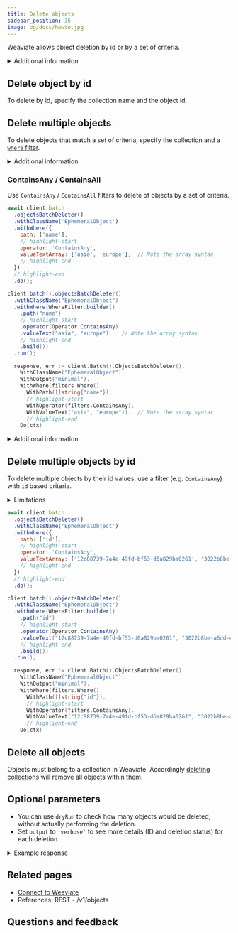 ```yaml
---
title: Delete objects
sidebar_position: 35
image: og/docs/howto.jpg
---
```






Weaviate allows object deletion by id or by a set of criteria.



<details>
  <summary>Additional information</summary>

  - To delete objects, you must provide the collection name as well as identifying criteria (e.g. object id or filters).
  - For [multi-tenancy](../concepts/data.md#multi-tenancy) collections, you will also need to specify the tenant name when deleting objects. See [Manage data: multi-tenancy operations]( ../manage-collections/multi-tenancy.mdx) for details on how.
  <br/>

  <RestObjectsCRUDClassnameNote/>

</details>


## Delete object by id

To delete by id, specify the collection name and the object id.

<Tabs groupId="languages">
  <TabItem value="py" label="Python Client v4">
    <FilteredTextBlock
      text={PyCode}
      startMarker="# START DeleteObject"
      endMarker="# END DeleteObject"
      language="py"
    />
  </TabItem>
  <TabItem value="py3" label="Python Client v3">
    <FilteredTextBlock
      text={PyCodeV3}
      startMarker="# START DeleteObject"
      endMarker="# END DeleteObject"
      language="pyv3"
    />
  </TabItem>

  <TabItem value="js" label="JS/TS Client v3">
    <FilteredTextBlock
      text={TSCode}
      startMarker="// START DeleteObject"
      endMarker="// END DeleteObject"
      language="ts"
    />
  </TabItem>

  <TabItem value="js2" label="JS/TS Client v2">
    <FilteredTextBlock
      text={TSCodeLegacy}
      startMarker="// START DeleteObject"
      endMarker="// END DeleteObject"
      language="tsv2"
    />
  </TabItem>

  <TabItem value="java" label="Java">
    <FilteredTextBlock
      text={JavaCode}
      startMarker="// START DeleteObject"
      endMarker="// END DeleteObject"
      language="java"
    />
  </TabItem>

  <TabItem value="go" label="Go">
    <FilteredTextBlock
      text={GoCode}
      startMarker="// START DeleteObject"
      endMarker="// END DeleteObject"
      language="go"
    />
  </TabItem>
  <TabItem value="csharp" label="C#">
    <FilteredTextBlock
      text={CSharpCode}
      startMarker="// START DeleteObject"
      endMarker="// END DeleteObject"
      language="csharp"
    />
  </TabItem>
</Tabs>


<!-- ## Error handling

If the id doesn't exist in the specified class, a 404 error will be returned.

You can handle errors as follows:

<Tabs groupId="languages">
  <TabItem value="py" label="Python">
    <FilteredTextBlock
      text={PyCode}
      startMarker="# START DeleteError"
      endMarker="# END DeleteError"
      language="py"
    />
  </TabItem>

  <TabItem value="js" label="JS/TS Client v2">
    <FilteredTextBlock
      text={TSCode}
      startMarker="// START DeleteError"
      endMarker="// END DeleteError"
      language="tsv2"
    />
  </TabItem>
</Tabs> -->


## Delete multiple objects

To delete objects that match a set of criteria, specify the collection and a [`where` filter](../search/similarity.md).

<Tabs groupId="languages">
  <TabItem value="py" label="Python Client v4">
    <FilteredTextBlock
      text={PyCode}
      startMarker="# START DeleteBatch"
      endMarker="# END DeleteBatch"
      language="py"
    />
  </TabItem>

  <TabItem value="py3" label="Python Client v3">
    <FilteredTextBlock
      text={PyCodeV3}
      startMarker="# START DeleteBatch"
      endMarker="# END DeleteBatch"
      language="pyv3"
    />
  </TabItem>

  <TabItem value="js" label="JS/TS Client v3">
    <FilteredTextBlock
      text={TSCode}
      startMarker="// START DeleteBatch"
      endMarker="// END DeleteBatch"
      language="ts"
    />
  </TabItem>

  <TabItem value="js2" label="JS/TS Client v2">
    <FilteredTextBlock
      text={TSCodeLegacy}
      startMarker="// START DeleteBatch"
      endMarker="// END DeleteBatch"
      language="tsv2"
    />
  </TabItem>

  <TabItem value="java" label="Java">
    <FilteredTextBlock
      text={JavaCode}
      startMarker="// START DeleteBatch"
      endMarker="// END DeleteBatch"
      language="java"
    />
  </TabItem>

  <TabItem value="go" label="Go">
    <FilteredTextBlock
      text={GoCode}
      startMarker="// START DeleteBatch"
      endMarker="// END DeleteBatch"
      language="go"
    />
  </TabItem>
</Tabs>

<details>
  <summary>
    Additional information
  </summary>

- There is a configurable [maximum limit (QUERY_MAXIMUM_RESULTS)](/deploy/configuration/env-vars/index.md#general) on the number of objects that can be deleted in a single query (default 10,000). To delete more objects than the limit, re-run the query.

</details>


### ContainsAny / ContainsAll

Use `ContainsAny` / `ContainsAll` filters to delete of objects by a set of criteria.

<Tabs groupId="languages">
  <TabItem value="py" label="Python Client v4">
    <FilteredTextBlock
      text={PyCode}
      startMarker="# START DeleteContains"
      endMarker="# END DeleteContains"
      language="py"
    />
  </TabItem>

  <TabItem value="py3" label="Python Client v3">
    <FilteredTextBlock
      text={PyCodeV3}
      startMarker="# START DeleteContains"
      endMarker="# END DeleteContains"
      language="pyv3"
    />
  </TabItem>

  <TabItem value="js" label="JS/TS Client v3">
    <FilteredTextBlock
        text={TSCode}
        startMarker="// START DeleteContain"
        endMarker="// END DeleteContain"
        language="ts"
      />
  </TabItem>

  <TabItem value="js2" label="JS/TS Client v2">

```js
await client.batch
  .objectsBatchDeleter()
  .withClassName('EphemeralObject')
  .withWhere({
    path: ['name'],
    // highlight-start
    operator: 'ContainsAny',
    valueTextArray: ['asia', 'europe'],  // Note the array syntax
    // highlight-end
  })
  // highlight-end
  .do();
```

  </TabItem>

  <TabItem value="java" label="Java">

```java
client.batch().objectsBatchDeleter()
  .withClassName("EphemeralObject")
  .withWhere(WhereFilter.builder()
    .path("name")
    // highlight-start
    .operator(Operator.ContainsAny)
    .valueText("asia", "europe")    // Note the array syntax
    // highlight-end
    .build())
  .run();
```

  </TabItem>
  <TabItem value="go" label="Go">

```go
  response, err := client.Batch().ObjectsBatchDeleter().
    WithClassName("EphemeralObject").
    WithOutput("minimal").
    WithWhere(filters.Where().
      WithPath([]string{"name"}).
      // highlight-start
      WithOperator(filters.ContainsAny).
      WithValueText("asia", "europe")).  // Note the array syntax
      // highlight-end
    Do(ctx)
```

  </TabItem>
</Tabs>

<details>
  <summary>Additional information</summary>

This feature was added in Weaviate `v1.21`.

</details>


## Delete multiple objects by id

To delete multiple objects by their id values, use a filter (e.g. `ContainsAny`) with `id` based criteria.

<details>
  <summary>Limitations</summary>

There is an upper limit (`QUERY_MAXIMUM_RESULTS`) to how many objects can be deleted using a single query. This protects against unexpected memory surges and very-long-running requests which would be prone to client-side timeouts or network interruptions.

Objects are deleted in the same order that they would be fetched, by order of UUID. To delete more objects than the limit, run the same query multiple times until no objects are matched anymore.

The default `QUERY_MAXIMUM_RESULTS` value is 10,000. This may be configurable, e.g. in [the environment variables](/deploy/configuration/env-vars/index.md).

</details>

<Tabs groupId="languages">
  <TabItem value="py" label="Python Client v4">
    <FilteredTextBlock
      text={PyCode}
      startMarker="# START DeleteByIDBatch"
      endMarker="# END DeleteByIDBatch"
      language="py"
    />
  </TabItem>

  <TabItem value="py3" label="Python Client v3">
    <FilteredTextBlock
      text={PyCodeV3}
      startMarker="# START DeleteByIDBatch"
      endMarker="# END DeleteByIDBatch"
      language="pyv3"
    />
  </TabItem>

  <TabItem value="js" label="JS/TS Client v3">
    <FilteredTextBlock
          text={TSCode}
          startMarker="// START DeleteByIDBatch"
          endMarker="// END DeleteByIDBatch"
          language="ts"
        />
  </TabItem>

  <TabItem value="js2" label="JS/TS Client v2">

```js
await client.batch
  .objectsBatchDeleter()
  .withClassName('EphemeralObject')
  .withWhere({
    path: ['id'],
    // highlight-start
    operator: 'ContainsAny',
    valueTextArray: ['12c88739-7a4e-49fd-bf53-d6a829ba0261', '3022b8be-a6dd-4ef4-b213-821f65cee53b', '30de68c1-dd53-4bed-86ea-915f34faea63'],  // Note the array syntax
    // highlight-end
  })
  // highlight-end
  .do();
```

  </TabItem>

  <TabItem value="java" label="Java">

```java
client.batch().objectsBatchDeleter()
  .withClassName("EphemeralObject")
  .withWhere(WhereFilter.builder()
    .path("id")
    // highlight-start
    .operator(Operator.ContainsAny)
    .valueText("12c88739-7a4e-49fd-bf53-d6a829ba0261", "3022b8be-a6dd-4ef4-b213-821f65cee53b", "30de68c1-dd53-4bed-86ea-915f34faea63")    // Note the array syntax
    // highlight-end
    .build())
  .run();
```

  </TabItem>
  <TabItem value="go" label="Go">

```go
  response, err := client.Batch().ObjectsBatchDeleter().
    WithClassName("EphemeralObject").
    WithOutput("minimal").
    WithWhere(filters.Where().
      WithPath([]string{"id"}).
      // highlight-start
      WithOperator(filters.ContainsAny).
      WithValueText("12c88739-7a4e-49fd-bf53-d6a829ba0261", "3022b8be-a6dd-4ef4-b213-821f65cee53b", "30de68c1-dd53-4bed-86ea-915f34faea63")).  // Note the array syntax
      // highlight-end
    Do(ctx)
```

  </TabItem>
</Tabs>

## Delete all objects

Objects must belong to a collection in Weaviate. Accordingly [deleting collections](../manage-collections/collection-operations.mdx#delete-a-collection) will remove all objects within them.

## Optional parameters

- You can use `dryRun` to check how many objects would be deleted, without actually performing the deletion.
- Set `output` to `'verbose'` to see more details (ID and deletion status) for each deletion.

<Tabs groupId="languages">
  <TabItem value="py" label="Python Client v4">
    <FilteredTextBlock
      text={PyCode}
      startMarker="# START DryRun"
      endMarker="# END DryRun"
      language="py"
    />
  </TabItem>

  <TabItem value="py3" label="Python Client v3">
    <FilteredTextBlock
      text={PyCodeV3}
      startMarker="# START DryRun"
      endMarker="# END DryRun"
      language="pyv3"
    />
  </TabItem>

  <TabItem value="js" label="JS/TS Client v3">
    <FilteredTextBlock
      text={TSCode}
      startMarker="// START DryRun"
      endMarker="// END DryRun"
      language="ts"
    />
  </TabItem>

  <TabItem value="js2" label="JS/TS Client v2">
    <FilteredTextBlock
      text={TSCodeLegacy}
      startMarker="// START DryRun"
      endMarker="// END DryRun"
      language="tsv2"
    />
  </TabItem>

  <TabItem value="java" label="Java">
    <FilteredTextBlock
      text={JavaCode}
      startMarker="// START DryRun"
      endMarker="// END DryRun"
      language="java"
    />
  </TabItem>

  <TabItem value="go" label="Go">
    <FilteredTextBlock
      text={GoCode}
      startMarker="// START DryRun"
      endMarker="// END DryRun"
      language="go"
    />
  </TabItem>
</Tabs>


<details>
  <summary>Example response</summary>

It should produce a response like the one below:

<FilteredTextBlock
  text={PyCodeV3}
  startMarker="# START ResultsDryRun"
  endMarker="# END ResultsDryRun"
  language="json"
/>

</details>


## Related pages

- [Connect to Weaviate](/weaviate/connections/index.mdx)
- <SkipLink href="/weaviate/api/rest#tag/objects">References: REST - /v1/objects</SkipLink>

## Questions and feedback


<DocsFeedback/>
